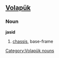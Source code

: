 ==[[Volapük]]==
{{vo-noun|jasid}}
===Noun===
'''jasid'''
#[[chassis]], base-frame
[[Category:Volapük nouns]]